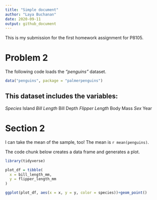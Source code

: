 ```yaml
---
title: "Simple document"
author: "Laya Buchanan"
date: 2020-09-11
output: github_document
---
```


This is my submission for the first homework assignment for P8105. 

# Problem 2

The following code loads the _"penguins"_ dataset. 

```r
data("penguins", package = "palmerpenguins")
```

This dataset includes the variables:
----
*Species
*Island
*Bill Length
*Bill Depth
*Flipper Length
*Body Mass
*Sex
*Year

# Section 2
I can take the mean of the sample, too!
The mean is `r mean(penguins)`.

The code chunk below creates a data frame and generates a plot.

```r
library(tidyverse)

plot_df = tibble(
  x = bill_length_mm,
  y = flipper_length_mm
)

ggplot(plot_df, aes(x = x, y = y, color = species))+geom_point()
```
